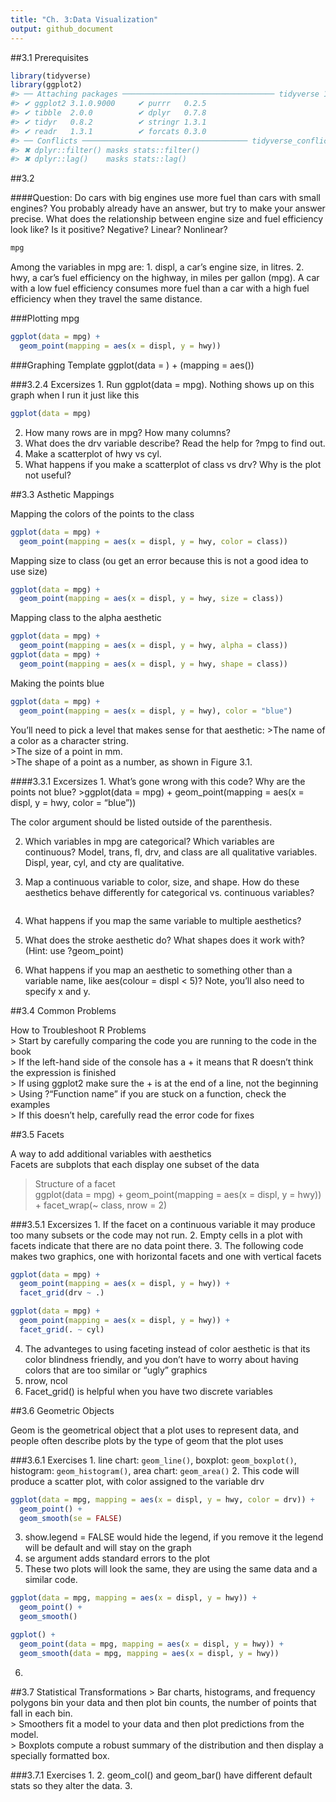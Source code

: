```yaml
---
title: "Ch. 3:Data Visualization"
output: github_document
---
```


##3.1 Prerequisites
```r
library(tidyverse)
library(ggplot2)
#> ── Attaching packages ────────────────────────────────── tidyverse 1.2.1 ──
#> ✔ ggplot2 3.1.0.9000     ✔ purrr   0.2.5     
#> ✔ tibble  2.0.0          ✔ dplyr   0.7.8     
#> ✔ tidyr   0.8.2          ✔ stringr 1.3.1     
#> ✔ readr   1.3.1          ✔ forcats 0.3.0
#> ── Conflicts ───────────────────────────────────── tidyverse_conflicts() ──
#> ✖ dplyr::filter() masks stats::filter()
#> ✖ dplyr::lag()    masks stats::lag()
```

##3.2 

####Question:
Do cars with big engines use more fuel than cars with small engines? You probably already have an answer, but try to make your answer precise. What does the relationship between engine size and fuel efficiency look like? Is it positive? Negative? Linear? Nonlinear?

```r
mpg
```

Among the variables in mpg are:
1. displ, a car’s engine size, in litres.
2. hwy, a car’s fuel efficiency on the highway, in miles per gallon (mpg). A car with a low fuel efficiency consumes more fuel than a car with a high fuel efficiency when they travel the same distance.

###Plotting mpg
```r
ggplot(data = mpg) + 
  geom_point(mapping = aes(x = displ, y = hwy))
```

###Graphing Template
ggplot(data = <DATA>) + 
  <GEOM_FUNCTION>(mapping = aes(<MAPPINGS>))

###3.2.4 Excersizes
1. Run ggplot(data = mpg). Nothing shows up on this graph when I run it just like this
```r
ggplot(data = mpg)
```
2. How many rows are in mpg? How many columns?
3. What does the drv variable describe? Read the help for ?mpg to find out.
4. Make a scatterplot of hwy vs cyl.
5. What happens if you make a scatterplot of class vs drv? Why is the plot not useful?

##3.3 Asthetic Mappings

Mapping the colors of the points to the class
```r
ggplot(data = mpg) + 
  geom_point(mapping = aes(x = displ, y = hwy, color = class))
```

Mapping size to class (ou get an error because this is not a good idea to use size)
```r
ggplot(data = mpg) + 
  geom_point(mapping = aes(x = displ, y = hwy, size = class))
```

Mapping class to the alpha aesthetic
```r
ggplot(data = mpg) + 
  geom_point(mapping = aes(x = displ, y = hwy, alpha = class))
ggplot(data = mpg) + 
  geom_point(mapping = aes(x = displ, y = hwy, shape = class))
```

Making the points blue
```r
ggplot(data = mpg) + 
  geom_point(mapping = aes(x = displ, y = hwy), color = "blue")
```

You’ll need to pick a level that makes sense for that aesthetic:
>The name of a color as a character string.  
>The size of a point in mm.  
>The shape of a point as a number, as shown in Figure 3.1.

####3.3.1 Excersizes
1. What’s gone wrong with this code? Why are the points not blue?
>ggplot(data = mpg) + geom_point(mapping = aes(x = displ, y = hwy, color = "blue"))

The color argument should be listed outside of the parenthesis.

2. Which variables in mpg are categorical? Which variables are continuous? 
Model, trans, fl, drv, and class are all qualitative variables. Displ, year, cyl, and cty are qualitative.

3. Map a continuous variable to color, size, and shape. How do these aesthetics behave differently for categorical vs. continuous variables?
```r

```

4. What happens if you map the same variable to multiple aesthetics?

5. What does the stroke aesthetic do? What shapes does it work with? (Hint: use ?geom_point)

6. What happens if you map an aesthetic to something other than a variable name, like aes(colour = displ < 5)? Note, you’ll also need to specify x and y.

##3.4 Common Problems

How to Troubleshoot R Problems  
> Start by carefully comparing the code you are running to the code in the book  
> If the left-hand side of the console has a + it means that R doesn't think the expression is finished  
> If using ggplot2 make sure the + is at the end of a line, not the beginning  
> Using ?"Function name" if you are stuck on a function, check the examples  
> If this doesn't help, carefully read the error code for fixes


##3.5 Facets

A way to add additional variables with aesthetics  
Facets are subplots that each display one subset of the data

>Structure of a facet  
ggplot(data = mpg) + 
  geom_point(mapping = aes(x = displ, y = hwy)) + 
  facet_wrap(~ class, nrow = 2)
  
###3.5.1 Excersizes
1. If the facet on a continuous variable it may produce too many subsets or the code may not run.
2. Empty cells in a plot with facets indicate that there are no data point there.
3. The following code makes two graphics, one with horizontal facets and one with vertical facets
```r
ggplot(data = mpg) + 
  geom_point(mapping = aes(x = displ, y = hwy)) +
  facet_grid(drv ~ .)

ggplot(data = mpg) + 
  geom_point(mapping = aes(x = displ, y = hwy)) +
  facet_grid(. ~ cyl)
```
4. The advanteges to using faceting instead of color aesthetic is that its color blindness friendly, and you don't have to worry about having colors that are too similar or "ugly" graphics
5. nrow, ncol
6. Facet_grid() is helpful when you have two discrete variables 


##3.6 Geometric Objects

Geom is the geometrical object that a plot uses to represent data, and people often describe plots by the type of geom that the plot uses

###3.6.1 Exercises
1. line chart: `geom_line()`, boxplot: `geom_boxplot()`, histogram: `geom_histogram()`, area chart: `geom_area()`
2. This code will produce a scatter plot, with color assigned to the variable drv
```r
ggplot(data = mpg, mapping = aes(x = displ, y = hwy, color = drv)) + 
  geom_point() + 
  geom_smooth(se = FALSE)
```
3. show.legend = FALSE would hide the legend, if you remove it the legend will be default and will stay on the graph
4. se argument adds standard errors to the plot
5. These two plots will look the same, they are using the same data and a similar code.
```r
ggplot(data = mpg, mapping = aes(x = displ, y = hwy)) + 
  geom_point() + 
  geom_smooth()

ggplot() + 
  geom_point(data = mpg, mapping = aes(x = displ, y = hwy)) + 
  geom_smooth(data = mpg, mapping = aes(x = displ, y = hwy))
```
6. 

##3.7 Statistical Transformations
> Bar charts, histograms, and frequency polygons bin your data and then plot bin counts, the number of points that fall in each bin.  
> Smoothers fit a model to your data and then plot predictions from the model.  
> Boxplots compute a robust summary of the distribution and then display a specially formatted box.

###3.7.1 Exercises
1. 
2. geom_col() and geom_bar() have different default stats so they alter the data.
3. 


























